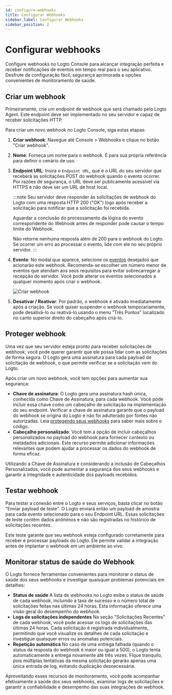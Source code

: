 ```yaml
---
id: configure-webhooks
title: Configurar Webhooks
sidebar_label: Configurar Webhooks
sidebar_position: 2
---
```


# Configurar webhooks

Configure webhooks no Logto Console para alcançar integração perfeita e receber notificações de eventos em tempo real para o seu aplicativo. Desfrute de configuração fácil, segurança aprimorada e opções convenientes de monitoramento de saúde.

## Criar um webhook

Primeiramente, crie um endpoint de webhook que será chamado pelo Logto Agent. Este endpoint deve ser implementado no seu servidor e capaz de receber solicitações HTTP.

Para criar um novo webhook no Logto Console, siga estas etapas:

1. **Criar webhook**: Navegue até <CloudLink to="/webhooks">Console > Webhooks</CloudLink> e clique no botão "Criar webhook".
2. **Nome**: Forneça um nome para o webhook. É para sua própria referência para definir o cenário de uso.
3. **Endpoint URL**: Insira o `Endpoint URL`, que é o URL do seu servidor que receberá as solicitações POST do webhook quando o evento ocorrer. Por razões de segurança, o URL deve ser publicamente acessível via HTTPS e não deve ser um URL de host local.

   :::note
   Seu servidor deve responder às solicitações de webhook do Logto com uma resposta HTTP 200 ("OK") logo após receber a solicitação para notificar que a solicitação foi recebida.

   Aguardar a conclusão do processamento da lógica do evento correspondente do Webhook antes de responder pode causar o tempo limite do Webhook.

   Não retorne nenhuma resposta além de 200 para o webhook do Logto. Se ocorrer um erro ao processar o evento, lide com ele no seu próprio servidor.
   :::

4. **Evento**: No modal que aparece, selecione os [eventos](/developers/webhooks/webhooks-events) desejados que acionarão este webhook. Recomenda-se escolher um número menor de eventos que atendam aos seus requisitos para evitar sobrecarregar a recepção do servidor. Você pode alterar os eventos selecionados a qualquer momento após criar o webhook.

   ![Criar webhook](../assets/create-webhook-page.png)

5. **Desativar / Reativar**: Por padrão, o webhook é ativado imediatamente após a criação. Se você quiser suspender o webhook temporariamente, pode desativá-lo ou reativá-lo usando o menu "Três Pontos" localizado no canto superior direito do cabeçalho após criá-lo.

## Proteger webhook

Uma vez que seu servidor esteja pronto para receber solicitações de webhook, você pode querer garantir que ele possa lidar com as solicitações de forma segura. O Logto gera uma assinatura para cada payload de solicitação de webhook, o que permite verificar se a solicitação vem do Logto.

Após criar um novo webhook, você tem opções para aumentar sua segurança:

- **Chave de assinatura**: O Logto gera uma assinatura hash única, conhecida como Chave de Assinatura, para cada webhook. Você pode incluir essa chave como um cabeçalho de solicitação na implementação do seu endpoint. Verificar a chave de assinatura garante que o payload do webhook se origina do Logto e não foi adulterado por fontes não autorizadas. Leia [protegendo seus webhooks](/developers/webhooks/secure-webhooks/) para saber mais sobre o código.
- **Cabeçalho personalizado**: Você tem a opção de incluir cabeçalhos personalizados no payload do webhook para fornecer contexto ou metadados adicionais. Este recurso permite adicionar informações relevantes que podem ajudar a processar os dados do webhook de forma eficaz.

Utilizando a Chave de Assinatura e considerando a inclusão de Cabeçalhos Personalizados, você pode aumentar a segurança dos seus webhooks e garantir a integridade e autenticidade dos payloads recebidos.

## Testar webhook

Para testar a conexão entre o Logto e seus serviços, basta clicar no botão "Enviar payload de teste". O Logto enviará então um payload de amostra para cada evento selecionado para o seu Endpoint URL. Essas solicitações de teste contêm dados anônimos e não são registradas no histórico de solicitações recentes.

Este teste garante que seu webhook esteja configurado corretamente para receber e processar payloads do Logto. Ele permite validar a integração antes de implantar o webhook em um ambiente ao vivo.

## Monitorar status de saúde do Webhook

O Logto fornece ferramentas convenientes para monitorar o status de saúde dos seus webhooks e investigar quaisquer problemas potenciais em detalhes:

- **Status de saúde**
  A lista de webhooks no Logto exibe o status de saúde de cada webhook, incluindo a taxa de sucesso e o número total de solicitações feitas nas últimas 24 horas. Esta informação oferece uma visão geral do desempenho do webhook.
- **Logs de solicitações independentes**
  Na seção "Solicitações Recentes" de cada webhook, você pode acessar os logs de solicitações das últimas 24 horas. Cada solicitação é registrada individualmente, permitindo que você visualize os detalhes de cada solicitação e investigue quaisquer erros ou anomalias potenciais.
- **Repetição automática**
  No caso de uma entrega falhada (quando o status da resposta do webhook é maior ou igual a 500), o Logto tenta automaticamente a entrega novamente até três vezes. Fique tranquilo, pois múltiplas tentativas da mesma solicitação gerarão apenas uma única entrada de log, evitando duplicação desnecessária.

Aproveitando esses recursos de monitoramento, você pode acompanhar efetivamente a saúde dos seus webhooks, examinar logs de solicitações e garantir a confiabilidade e desempenho das suas integrações de webhook.
